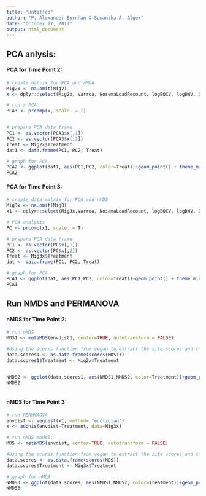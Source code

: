 ```yaml
---
title: "Untitled"
author: "P. Alexander Burnham & Samantha A. Alger"
date: "October 27, 2017"
output: html_document
---
```



## PCA anlysis:



#### PCA for Time Point 2:
```r

# create matrix for PCA and nMDA
Mig2x <- na.omit(Mig2)
x <- dplyr::select(Mig2x, Varroa, NosemaLoadRecount, logBQCV, logDWV, DWVbinary, BSB, FOB, BroodPattern, NosemaBinary, VarroaBinary)

# run a PCA
PCA3 <- prcomp(x, scale. = T)


# prepare PCA data frame
PC1 <- as.vector(PCA3$x[,1])
PC2 <- as.vector(PCA3$x[,2])
Treat <- Mig2x$Treatment
dat1 <- data.frame(PC1, PC2, Treat)

# graph for PCA
PCA2 <- ggplot(dat1, aes(PC1,PC2, color=Treat))+geom_point() + theme_minimal(base_size = 17) + scale_colour_manual(values = c("slategrey", "red", "blue")) + theme(axis.line.x = element_line(colour = 'black', size=0.5, linetype='solid'), axis.line.y = element_line(colour = 'black', size=0.5, linetype='solid')) + stat_ellipse(show.legend = FALSE, level=.7)
PCA2


```






#### PCA for Time Point 3:
```r

# create data matrix for PCA and nMDS
Mig3x <- na.omit(Mig3)
x1 <- dplyr::select(Mig3x,Varroa, NosemaLoadRecount, logBQCV, logDWV, DWVbinary, FOB, BroodPattern, NosemaBinary, VarroaBinary)

# PCA analysis 
PC <- prcomp(x1, scale. = T)

# prepare PCA data frame
PC1 <- as.vector(PC$x[,1])
PC2 <- as.vector(PC$x[,2])
Treat <- Mig3x$Treatment
dat <- data.frame(PC1, PC2, Treat)

# graph for PCA
PCA1 <- ggplot(dat, aes(PC1,PC2, color=Treat))+geom_point() + theme_minimal(base_size = 17) + scale_colour_manual(values = c("slategrey", "red", "blue")) + theme(axis.line.x = element_line(colour = 'black', size=0.5, linetype='solid'), axis.line.y = element_line(colour = 'black', size=0.5, linetype='solid')) + stat_ellipse(show.legend = FALSE, level=.7)
PCA1

```
















## Run NMDS and PERMANOVA




#### nMDS for Time Point 2:
```r



# run nMDS
MDS1 <- metaMDS(envdist1, center=TRUE, autotransform = FALSE)

#Using the scores function from vegan to extract the site scores and convert to a data.frame
data.scores1 <- as.data.frame(scores(MDS1))  
data.scores1$Treatment <- Mig2x$Treatment


NMDS2 <- ggplot(data.scores1, aes(NMDS1,NMDS2, color=Treatment))+geom_point() + theme_minimal(base_size = 17) + scale_colour_manual(values = c("slategrey", "red", "blue")) + theme(axis.line.x = element_line(colour = 'black', size=0.5, linetype='solid'), axis.line.y = element_line(colour = 'black', size=0.5, linetype='solid')) + stat_ellipse(show.legend = FALSE, level=.7)
NMDS2



```



#### nMDS for Time Point 3:
```r

# run PERMNAOVA
envdist <- vegdist(x1, method= "euclidian")
x <- adonis(envdist~Treatment, data=Mig3x)

# run nMDS model:
MDS <- metaMDS(envdist, center=TRUE, autotransform = FALSE)

#Using the scores function from vegan to extract the site scores and convert to a data.frame
data.scores <- as.data.frame(scores(MDS)) 
data.scores$Treatment <- Mig3x$Treatment

# graph for nMDA
NMDS3 <- ggplot(data.scores, aes(NMDS1,NMDS2, color=Treatment))+geom_point() + theme_minimal(base_size = 17) + scale_colour_manual(values = c("slategrey", "red", "blue")) + theme(axis.line.x = element_line(colour = 'black', size=0.5, linetype='solid'), axis.line.y = element_line(colour = 'black', size=0.5, linetype='solid')) + stat_ellipse(show.legend = FALSE, level=.7)
NMDS3



```








